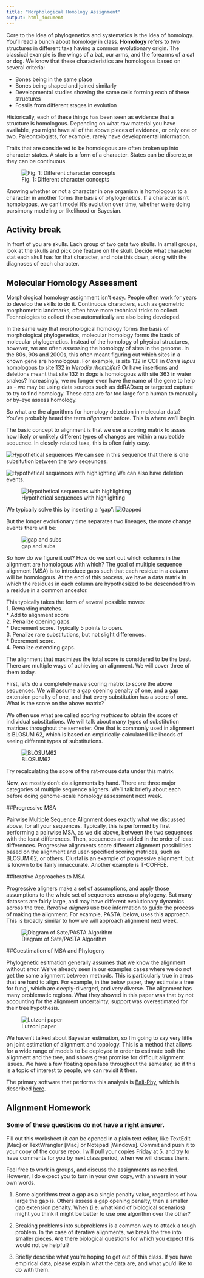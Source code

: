 ```yaml
---
title: "Morphological Homology Assignment"
output: html_document
---
```


Core to the idea of phylogenetics and systematics is the idea of homology. You'll read a bunch about homology in class. **Homology** refers to two structures in different taxa having a common evolutionary origin. The classical example is the wings of a bat, our arms, and the forearms of a cat or dog. We know that these characteristics are homologous based on several criteria:

 - Bones being in the same place
 - Bones being shaped and joined similarly
 - Developmental studies showing the same cells forming each of these structures
 - Fossils from different stages in evolution
 
 Historically, each of these things has been seen as evidence that a structure is homologous. Depending on what raw material you have available, you might have all of the above pieces of evidence, or only one or two. Paleontologists, for example, rarely have developmental information. 
 
Traits that are considered to be homologous are often broken up into character states. A state is a form of a character. States can be discrete,or they can be continuous.

![Fig. 1: Different character concepts](img/Fig5.png)




Knowing whether or not a character in one organism is homologous to a character in another forms the basis of phylogenetics. If a character isn't homologous, we can't model it's evolution over time, whether we're doing parsimony modeling or likelihood or Bayesian. 

 
## Activity break

In front of you are skulls. Each group of two gets two skulls. In small groups, look at the skulls and pick one feature on the skull. Decide what character stat each skull has for that character, and note this down, along with the diagnoses of each character.

## Molecular Homology Assessment

Morphological homology assignment isn't easy. People often work for years to develop the skills to do it. Continuous characters, such as geometric morphometric landmarks, often have more technical tricks to collect. Technologies to collect these automatically are also being developed. 

In the same way that morphological homology forms the basis of morphological phylogenetics, molecular homology forms the basis of molecular phylogenetics. Instead of the homology of physical structures, however, we are often assessing the homology of sites in the genome. In the 80s, 90s and 2000s, this often meant figuring out which sites in a known gene are homologous. For example, is site 132 in COII in *Canis lupus* homologous to site 132 in *Nerodia rhombifer*? Or have insertions and deletions meant that site 132 in dogs is homologous with site 363 in water snakes? Increasingly, we no longer even have the name of the gene to help us - we may be using data sources such as ddRADseq or targeted capture to try to find homology. These data are far too large for a human to manually or by-eye assess homology.

So what are the algorithms for homology detection in molecular data? You've probably heard the term *alignment* before. This is where we'll begin.

The basic concept to alignment is that we use a scoring matrix to asses how likely or unlikely different types of changes are within a nucleotide sequence. In closely-related taxa, this is often fairly easy.

![Hypothetical sequences](img/Seqs.png)
We can see in this sequence that there is one subsitution between the two seqeunces:

![Hypothetical sequences with highlighting](img/subs.png)
We can also have deletion events.

![Hypothetical sequences with highlighting](img/Del.png)

We typically solve this by inserting a "gap":
![Gapped](img/gap.png)

But the longer evolutionary time separates two lineages, the more change events there will be:

![gap and subs](img/gaps+subs.png)

So how do we figure it out? How do we sort out which columns in the alignment are homologous with which? The goal of multiple sequence alignment (MSA) is to introduce gaps such that each residue in a _column_ will be homologous. At the end of this process, we have a data matrix in which the residues in each column are hypothesized to be descended from a residue in a common ancestor.

This typically takes the form of several possible moves:  
1. Rewarding matches.  
* Add to alignment score  
2. Penalize opening gaps.  
* Decrement score. Typically 5 points to open.   
3. Penalize rare substitutions, but not slight differences.  
* Decrement score.  
4. Penalize extending gaps.  

The alignment that maximizes the total score is considered to be the best. There are multiple ways of achieving an alignment. We will cover three of them today.  

First, let's do a completely naive scoring matrix to score the above sequences. We will assume a gap opening penalty of one, and a gap extension penalty of one, and that every substitution has a score of one. What is the score on the above matrix?

We often use what are called _scoring matrices_ to obtain the score of individual substitutions. We will talk about many types of substitution matrices throughout the semester. One that is commonly used in alignment is BLOSUM 62, which is based on empirically-calculated likelihoods of seeing different types of substitutions. 

![BLOSUM62](img/blosum62.png)

Try recalculating the score of the rat-mouse data under this matrix.

Now, we mostly don't do alignments by hand. There are three major categories of multiple sequence aligners. We'll talk briefly about each before doing genome-scale homology assessment next week.

##Progressive MSA

Pairwise Multiple Sequence Alignment does exactly what we discussed above, for all your sequences. Typically, this is performed by first performing a pairwise MSA, as we did above, between the two sequences with the least differences. Then, sequences are added in the order of least differences. Progressive alignments score different alignment possibilities based on the alignment and user-specified scoring matrices, such as BLOSUM 62, or others. Clustal is an example of progressive alignment, but is known to be fairly innaccurate. Another example is T-COFFEE.

##Iterative Approaches to MSA

Progressive aligners make a set of assumptions, and apply those assumptions to the whole set of sequences across a phylogeny. But many datasets are fairly large, and may have different evolutionary dynamics across the tree. *Iterative aligners* use tree information to guide the process of making the alignment.  For example, PASTA, below, uses this approach. This is broadly similar to how we will approach alignment next week.

![Diagram of Sate/PASTA Algorithm](img/pasta.jpg)

##Coestimation of MSA and Phylogeny

Phylogenetic esitmation generally assumes that we know the alignment without error. We've already seen in our examples cases where we do not get the same alignment between methods. This is particularly true in areas that are hard to align. For example, in the below paper, they estimate a tree for fungi, which are deeply-diverged, and very diverse. The alignment has many problematic regions. What they showed in this paper was that by not accounting for the alignment uncertainty, support was overestimated for their tree hypothesis.

![Lutzoni paper](img/Lutzoni.png)


We haven't talked about Bayesian estimation, so I'm going to say very little on joint estimation of alignment and topology. This is a method that allows for a wide range of models to be deployed in order to estimate both the alignment and the tree, and shows great promise for difficult alignment issues. We have a few floating open labs throughout the semester, so if this is a topic of interest to people, we can revisit it then.

The primary software that performs this analysis is [Bali-Phy](http://www.bali-phy.org/Tutorial3.html), which is described [here](http://www.bali-phy.org/Redelings_and_Suchard_2005.pdf).

## Alignment Homework

### Some of these questions do not have a right answer.

Fill out this worksheet (it can be opened in a plain text editor, like TextEdit [Mac] or TextWrangler [Mac] or Notepad [Windows]. Commit and push it to your copy of the course repo. I will pull your copies Friday at 5, and try to have comments for you by next class period, when we will discuss them. 

Feel free to work in groups, and discuss the assignments as needed. However, I do expect you to turn in your own copy, with answers in your own words.

1. Some algorithms treat a gap as a single penalty value, regardless of how large the gap is. Others assess a gap opening penalty, then a smaller gap extension penalty. When (i.e. what kind of biological scenarios) might you think it might be better to use one algorithm over the other?

2. Breaking problems into subproblems is a common way to attack a tough problem. In the case of iterative alignments, we break the tree into smaller pieces. Are there biological questions for which you expect this would not be helpful? 

3. Briefly describe what you're hoping to get out of this class. If you have empirical data, please explain what the data are, and what you'd like to do with them.





